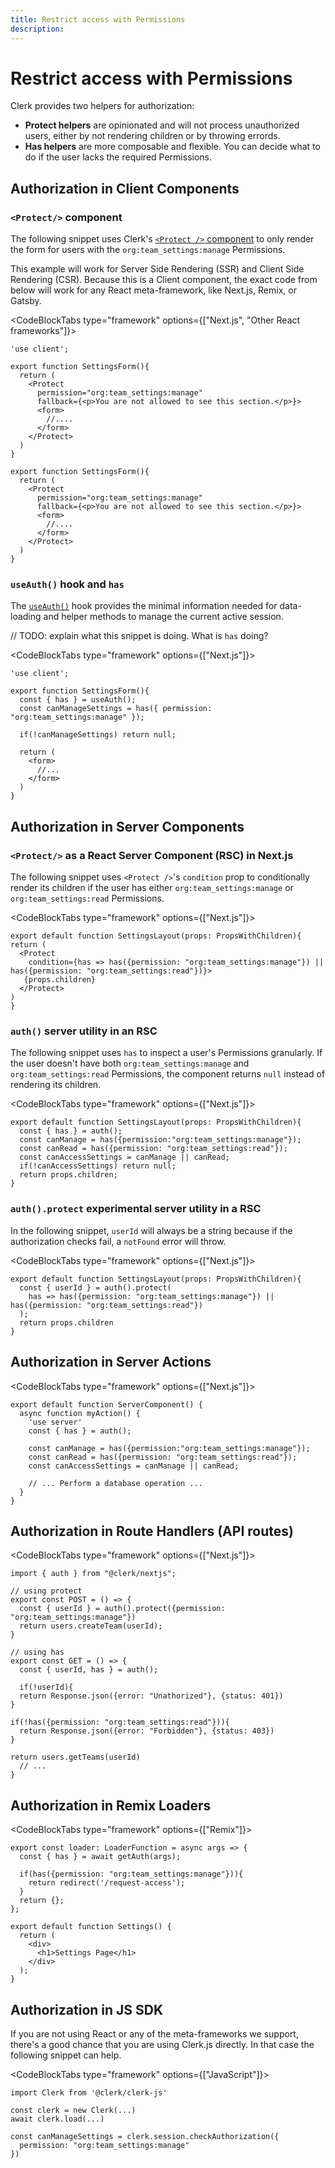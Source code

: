 ```yaml
---
title: Restrict access with Permissions
description: 
---
```


# Restrict access with Permissions

Clerk provides two helpers for authorization:

- **Protect helpers** are opinionated and will not process unauthorized users, either by not rendering children or by throwing errords.
- **Has helpers** are more composable and flexible. You can decide what to do if the user lacks the required Permissions.

## Authorization in Client Components

### `<Protect/>` component

The following snippet uses Clerk's [`<Protect />` component](/docs/components/protect) to only render the form for users with the `org:team_settings:manage` Permissions.

This example will work for Server Side Rendering (SSR) and Client Side Rendering (CSR). Because this is a Client component, the exact code from below will work for any React meta-framework, like Next.js, Remix, or Gatsby.

<CodeBlockTabs type="framework" options={["Next.js", "Other React frameworks"]}>
```tsx filename="/app/dashboard/settings/form.tsx"
'use client';

export function SettingsForm(){
  return (
    <Protect 
      permission="org:team_settings:manage"
	  fallback={<p>You are not allowed to see this section.</p>}>
      <form>
        //....
      </form>
    </Protect>
  )
}
```

```tsx filename="/app/dashboard/settings/form.tsx"
export function SettingsForm(){
  return (
    <Protect 
      permission="org:team_settings:manage"
	  fallback={<p>You are not allowed to see this section.</p>}>
      <form>
        //....
      </form>
    </Protect>
  )
}
```
</CodeBlockTabs>

### `useAuth()` hook and `has`

The [`useAuth()`](/docs/references/react/use-auth) hook provides the minimal information needed for data-loading and helper methods to manage the current active session. 

// TODO: explain what this snippet is doing. What is `has` doing?

<CodeBlockTabs type="framework" options={["Next.js"]}>
```tsx filename="/app/dashboard/settings/form.tsx"
'use client';

export function SettingsForm(){
  const { has } = useAuth();
  const canManageSettings = has({ permission: "org:team_settings:manage" });
  
  if(!canManageSettings) return null;
  
  return (
    <form>
      //...
    </form>
  )
}
```
</CodeBlockTabs>

## Authorization in Server Components

### `<Protect/>` as a React Server Component (RSC) in Next.js

The following snippet uses `<Protect />`'s `condition` prop to conditionally render its children if the user has either `org:team_settings:manage` or `org:team_settings:read` Permissions.

<CodeBlockTabs type="framework" options={["Next.js"]}>
```tsx filename="/app/dashboard/settings/layout.tsx"
export default function SettingsLayout(props: PropsWithChildren){
return (
  <Protect
    condition={has => has({permission: "org:team_settings:manage"}) || has({permission: "org:team_settings:read"})}>
   {props.children}
  </Protect>
)
}
```
</CodeBlockTabs>

### `auth()` server utility in an RSC

The following snippet uses `has` to inspect a user's Permissions granularly. If the user doesn't have both `org:team_settings:manage` and `org:team_settings:read` Permissions, the component returns `null` instead of rendering its children.

<CodeBlockTabs type="framework" options={["Next.js"]}>
```tsx filename="/app/dashboard/settings/layout.tsx"
export default function SettingsLayout(props: PropsWithChildren){
  const { has } = auth();
  const canManage = has({permission:"org:team_settings:manage"});
  const canRead = has({permission: "org:team_settings:read"});
  const canAccessSettings = canManage || canRead;  
  if(!canAccessSettings) return null;  
  return props.children;
}
```
</CodeBlockTabs>

### `auth().protect` experimental server utility in a RSC

In the following snippet, `userId` will always be a string because if the authorization checks fail, a `notFound` error will throw.

<CodeBlockTabs type="framework" options={["Next.js"]}>
```tsx filename="/app/dashboard/settings/layout.tsx"
export default function SettingsLayout(props: PropsWithChildren){
  const { userId } = auth().protect(
    has => has({permission: "org:team_settings:manage"}) || has({permission: "org:team_settings:read"})
  );
  return props.children
}
```

## Authorization in Server Actions

<CodeBlockTabs type="framework" options={["Next.js"]}>
```tsx
export default function ServerComponent() {
  async function myAction() {
    'use server'
    const { has } = auth();
    
    const canManage = has({permission:"org:team_settings:manage"});
    const canRead = has({permission: "org:team_settings:read"});
    const canAccessSettings = canManage || canRead;

    // ... Perform a database operation ...
  }
}
```
</CodeBlockTabs>

## Authorization in Route Handlers (API routes)

<CodeBlockTabs type="framework" options={["Next.js"]}>
```tsx filename="/app/settings/route.ts"
import { auth } from "@clerk/nextjs";

// using protect
export const POST = () => {
  const { userId } = auth().protect({permission: "org:team_settings:manage"})
  return users.createTeam(userId);
}

// using has
export const GET = () => {
  const { userId, has } = auth();

  if(!userId){
  return Response.json({error: "Unathorized"}, {status: 401})
}

if(!has({permission: "org:team_settings:read"})){
  return Response.json({error: "Forbidden"}, {status: 403})
}

return users.getTeams(userId)
  // ...
}
```

## Authorization in Remix Loaders

<CodeBlockTabs type="framework" options={["Remix"]}>
```tsx
export const loader: LoaderFunction = async args => {
  const { has } = await getAuth(args);
  
  if(has({permission: "org:team_settings:manage"})){
    return redirect('/request-access');
  }
  return {};
};

export default function Settings() {
  return (
    <div>
      <h1>Settings Page</h1>
    </div>
  );
}
```

## Authorization in JS SDK

If you are not using React or any of the meta-frameworks we support, there's a good chance that you are using Clerk.js directly. In that case the following snippet can help.

<CodeBlockTabs type="framework" options={["JavaScript"]}>
```tsx
import Clerk from '@clerk/clerk-js'

const clerk = new Clerk(...)
await clerk.load(...)

const canManageSettings = clerk.session.checkAuthorization({
  permission: "org:team_settings:manage"
})
```
</CodeBlockTabs>
